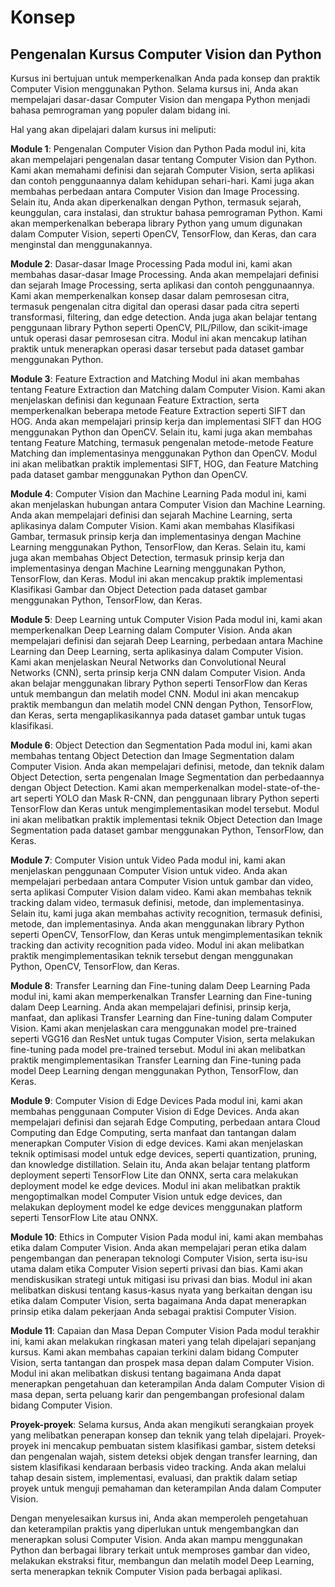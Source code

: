 # <b> Konsep </b> {.unnumbered}

## Pengenalan Kursus Computer Vision dan Python
Kursus ini bertujuan untuk memperkenalkan Anda pada konsep dan praktik Computer Vision menggunakan Python. Selama kursus ini, Anda akan mempelajari dasar-dasar Computer Vision dan mengapa Python menjadi bahasa pemrograman yang populer dalam bidang ini.

Hal yang akan dipelajari dalam kursus ini meliputi:  


**Module 1**: Pengenalan Computer Vision dan Python
Pada modul ini, kita akan mempelajari pengenalan dasar tentang Computer Vision dan Python. Kami akan memahami definisi dan sejarah Computer Vision, serta aplikasi dan contoh penggunaannya dalam kehidupan sehari-hari. Kami juga akan membahas perbedaan antara Computer Vision dan Image Processing. Selain itu, Anda akan diperkenalkan dengan Python, termasuk sejarah, keunggulan, cara instalasi, dan struktur bahasa pemrograman Python. Kami akan memperkenalkan beberapa library Python yang umum digunakan dalam Computer Vision, seperti OpenCV, TensorFlow, dan Keras, dan cara menginstal dan menggunakannya.

**Module 2**: Dasar-dasar Image Processing
Pada modul ini, kami akan membahas dasar-dasar Image Processing. Anda akan mempelajari definisi dan sejarah Image Processing, serta aplikasi dan contoh penggunaannya. Kami akan memperkenalkan konsep dasar dalam pemrosesan citra, termasuk pengenalan citra digital dan operasi dasar pada citra seperti transformasi, filtering, dan edge detection. Anda juga akan belajar tentang penggunaan library Python seperti OpenCV, PIL/Pillow, dan scikit-image untuk operasi dasar pemrosesan citra. Modul ini akan mencakup latihan praktik untuk menerapkan operasi dasar tersebut pada dataset gambar menggunakan Python.

**Module 3**: Feature Extraction and Matching
Modul ini akan membahas tentang Feature Extraction dan Matching dalam Computer Vision. Kami akan menjelaskan definisi dan kegunaan Feature Extraction, serta memperkenalkan beberapa metode Feature Extraction seperti SIFT dan HOG. Anda akan mempelajari prinsip kerja dan implementasi SIFT dan HOG menggunakan Python dan OpenCV. Selain itu, kami juga akan membahas tentang Feature Matching, termasuk pengenalan metode-metode Feature Matching dan implementasinya menggunakan Python dan OpenCV. Modul ini akan melibatkan praktik implementasi SIFT, HOG, dan Feature Matching pada dataset gambar menggunakan Python dan OpenCV.

**Module 4**: Computer Vision dan Machine Learning
Pada modul ini, kami akan menjelaskan hubungan antara Computer Vision dan Machine Learning. Anda akan mempelajari definisi dan sejarah Machine Learning, serta aplikasinya dalam Computer Vision. Kami akan membahas Klasifikasi Gambar, termasuk prinsip kerja dan implementasinya dengan Machine Learning menggunakan Python, TensorFlow, dan Keras. Selain itu, kami juga akan membahas Object Detection, termasuk prinsip kerja dan implementasinya dengan Machine Learning menggunakan Python, TensorFlow, dan Keras. Modul ini akan mencakup praktik implementasi Klasifikasi Gambar dan Object Detection pada dataset gambar menggunakan Python, TensorFlow, dan Keras.

**Module 5**: Deep Learning untuk Computer Vision
Pada modul ini, kami akan memperkenalkan Deep Learning dalam Computer Vision. Anda akan mempelajari definisi dan sejarah Deep Learning, perbedaan antara Machine Learning dan Deep Learning, serta aplikasinya dalam Computer Vision. Kami akan menjelaskan Neural Networks dan Convolutional Neural Networks (CNN), serta prinsip kerja CNN dalam Computer Vision. Anda akan belajar menggunakan library Python seperti TensorFlow dan Keras untuk membangun dan melatih model CNN. Modul ini akan mencakup praktik membangun dan melatih model CNN dengan Python, TensorFlow, dan Keras, serta mengaplikasikannya pada dataset gambar untuk tugas klasifikasi.

**Module 6**: Object Detection dan Segmentation
Pada modul ini, kami akan membahas tentang Object Detection dan Image Segmentation dalam Computer Vision. Anda akan mempelajari definisi, metode, dan teknik dalam Object Detection, serta pengenalan Image Segmentation dan perbedaannya dengan Object Detection. Kami akan memperkenalkan model-state-of-the-art seperti YOLO dan Mask R-CNN, dan penggunaan library Python seperti TensorFlow dan Keras untuk mengimplementasikan model tersebut. Modul ini akan melibatkan praktik implementasi teknik Object Detection dan Image Segmentation pada dataset gambar menggunakan Python, TensorFlow, dan Keras.

**Module 7**: Computer Vision untuk Video
Pada modul ini, kami akan menjelaskan penggunaan Computer Vision untuk video. Anda akan mempelajari perbedaan antara Computer Vision untuk gambar dan video, serta aplikasi Computer Vision dalam video. Kami akan membahas teknik tracking dalam video, termasuk definisi, metode, dan implementasinya. Selain itu, kami juga akan membahas activity recognition, termasuk definisi, metode, dan implementasinya. Anda akan menggunakan library Python seperti OpenCV, TensorFlow, dan Keras untuk mengimplementasikan teknik tracking dan activity recognition pada video. Modul ini akan melibatkan praktik mengimplementasikan teknik tersebut dengan menggunakan Python, OpenCV, TensorFlow, dan Keras.

**Module 8**: Transfer Learning dan Fine-tuning dalam Deep Learning
Pada modul ini, kami akan memperkenalkan Transfer Learning dan Fine-tuning dalam Deep Learning. Anda akan mempelajari definisi, prinsip kerja, manfaat, dan aplikasi Transfer Learning dan Fine-tuning dalam Computer Vision. Kami akan menjelaskan cara menggunakan model pre-trained seperti VGG16 dan ResNet untuk tugas Computer Vision, serta melakukan fine-tuning pada model pre-trained tersebut. Modul ini akan melibatkan praktik mengimplementasikan Transfer Learning dan Fine-tuning pada model Deep Learning dengan menggunakan Python, TensorFlow, dan Keras.

**Module 9**: Computer Vision di Edge Devices
Pada modul ini, kami akan membahas penggunaan Computer Vision di Edge Devices. Anda akan mempelajari definisi dan sejarah Edge Computing, perbedaan antara Cloud Computing dan Edge Computing, serta manfaat dan tantangan dalam menerapkan Computer Vision di edge devices. Kami akan menjelaskan teknik optimisasi model untuk edge devices, seperti quantization, pruning, dan knowledge distillation. Selain itu, Anda akan belajar tentang platform deployment seperti TensorFlow Lite dan ONNX, serta cara melakukan deployment model ke edge devices. Modul ini akan melibatkan praktik mengoptimalkan model Computer Vision untuk edge devices, dan melakukan deployment model ke edge devices menggunakan platform seperti TensorFlow Lite atau ONNX.

**Module 10**: Ethics in Computer Vision
Pada modul ini, kami akan membahas etika dalam Computer Vision. Anda akan mempelajari peran etika dalam pengembangan dan penerapan teknologi Computer Vision, serta isu-isu utama dalam etika Computer Vision seperti privasi dan bias. Kami akan mendiskusikan strategi untuk mitigasi isu privasi dan bias. Modul ini akan melibatkan diskusi tentang kasus-kasus nyata yang berkaitan dengan isu etika dalam Computer Vision, serta bagaimana Anda dapat menerapkan prinsip etika dalam pekerjaan Anda sebagai praktisi Computer Vision.

**Module 11**: Capaian dan Masa Depan Computer Vision
Pada modul terakhir ini, kami akan melakukan ringkasan materi yang telah dipelajari sepanjang kursus. Kami akan membahas capaian terkini dalam bidang Computer Vision, serta tantangan dan prospek masa depan dalam Computer Vision. Modul ini akan melibatkan diskusi tentang bagaimana Anda dapat menerapkan pengetahuan dan keterampilan Anda dalam Computer Vision di masa depan, serta peluang karir dan pengembangan profesional dalam bidang Computer Vision.

**Proyek-proyek**:
Selama kursus, Anda akan mengikuti serangkaian proyek yang melibatkan penerapan konsep dan teknik yang telah dipelajari. Proyek-proyek ini mencakup pembuatan sistem klasifikasi gambar, sistem deteksi dan pengenalan wajah, sistem deteksi objek dengan transfer learning, dan sistem klasifikasi kendaraan berbasis video tracking. Anda akan melalui tahap desain sistem, implementasi, evaluasi, dan praktik dalam setiap proyek untuk menguji pemahaman dan keterampilan Anda dalam Computer Vision.

Dengan menyelesaikan kursus ini, Anda akan memperoleh pengetahuan dan keterampilan praktis yang diperlukan untuk mengembangkan dan menerapkan solusi Computer Vision. Anda akan mampu menggunakan Python dan berbagai library terkait untuk memproses gambar dan video, melakukan ekstraksi fitur, membangun dan melatih model Deep Learning, serta menerapkan teknik Computer Vision pada berbagai aplikasi.
